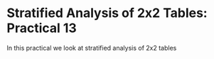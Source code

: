 
# Stratified Analysis of 2x2 Tables: Practical 13

In this practical we look at stratified analysis of 2x2 tables